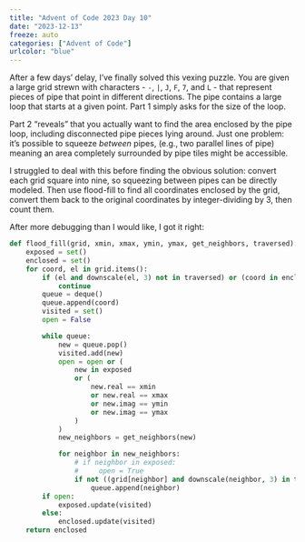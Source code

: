 ```yaml
---
title: "Advent of Code 2023 Day 10"
date: "2023-12-13"
freeze: auto
categories: ["Advent of Code"]
urlcolor: "blue"
---
```


After a few days' delay, I've finally solved this vexing puzzle. 
You are given a large grid strewn with characters - `-`, `|`, `J`, `F`, `7`, and `L` - 
that represent pieces of pipe that point in different directions. The pipe contains 
a large loop that starts at a given point. Part 1 simply asks for the size of the loop. 

Part 2 "reveals" that you actually want to find the area enclosed by the pipe loop, 
including disconnected pipe pieces lying around. Just one problem: it's possible 
to squeeze _between_ pipes, (e.g., two parallel lines of pipe) meaning an area completely surrounded by pipe tiles 
might be accessible. 

I struggled to deal with this before finding the obvious solution: convert each
grid square into nine, so squeezing between pipes can be directly modeled.
Then use flood-fill to find all coordinates enclosed by the grid, convert them 
back to the original coordinates by integer-dividing by 3, then count them.

After more debugging than I would like, I got it right:


```python
def flood_fill(grid, xmin, xmax, ymin, ymax, get_neighbors, traversed):
    exposed = set()
    enclosed = set()
    for coord, el in grid.items():
        if (el and downscale(el, 3) not in traversed) or (coord in enclosed or coord in exposed):
            continue
        queue = deque()
        queue.append(coord)
        visited = set()
        open = False

        while queue:
            new = queue.pop()
            visited.add(new)
            open = open or (
                new in exposed
                or (
                    new.real == xmin
                    or new.real == xmax
                    or new.imag == ymin
                    or new.imag == ymax
                )
            )
            new_neighbors = get_neighbors(new)

            for neighbor in new_neighbors:
                # if neighbor in exposed:
                #     open = True
                if not ((grid[neighbor] and downscale(neighbor, 3) in traversed) or neighbor in visited):
                    queue.append(neighbor)
        if open:
            exposed.update(visited)
        else:
            enclosed.update(visited)
    return enclosed


```
